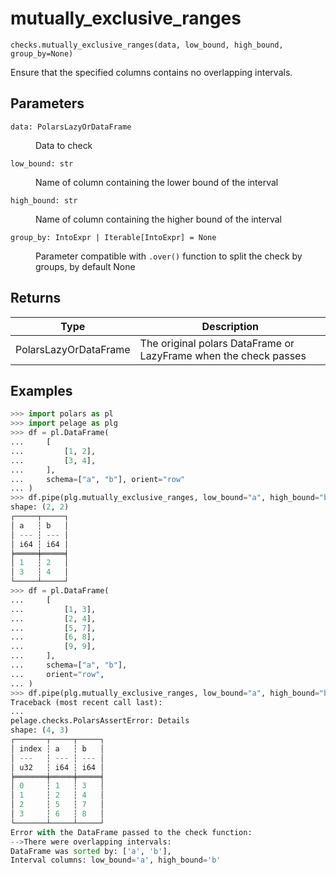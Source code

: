 # mutually_exclusive_ranges { #pelage.checks.mutually_exclusive_ranges }

`checks.mutually_exclusive_ranges(data, low_bound, high_bound, group_by=None)`

Ensure that the specified columns contains no overlapping intervals.

## Parameters

<code><span class="parameter-name">data</span><span class="parameter-annotation-sep">:</span> <span class="parameter-annotation">PolarsLazyOrDataFrame</span></code>

:   Data to check

<code><span class="parameter-name">low_bound</span><span class="parameter-annotation-sep">:</span> <span class="parameter-annotation">str</span></code>

:   Name of column containing the lower bound of the interval

<code><span class="parameter-name">high_bound</span><span class="parameter-annotation-sep">:</span> <span class="parameter-annotation">str</span></code>

:   Name of column containing the higher bound of the interval

<code><span class="parameter-name">group_by</span><span class="parameter-annotation-sep">:</span> <span class="parameter-annotation">IntoExpr \| Iterable\[IntoExpr\]</span> <span class="parameter-default-sep">=</span> <span class="parameter-default">None</span></code>

:   Parameter compatible with `.over()` function to split the check by groups,
    by default None

## Returns

| Type                  | Description                                                      |
|-----------------------|------------------------------------------------------------------|
| PolarsLazyOrDataFrame | The original polars DataFrame or LazyFrame when the check passes |

## Examples

```python
>>> import polars as pl
>>> import pelage as plg
>>> df = pl.DataFrame(
...     [
...         [1, 2],
...         [3, 4],
...     ],
...     schema=["a", "b"], orient="row"
... )
>>> df.pipe(plg.mutually_exclusive_ranges, low_bound="a", high_bound="b")
shape: (2, 2)
┌─────┬─────┐
│ a   ┆ b   │
│ --- ┆ --- │
│ i64 ┆ i64 │
╞═════╪═════╡
│ 1   ┆ 2   │
│ 3   ┆ 4   │
└─────┴─────┘
>>> df = pl.DataFrame(
...     [
...         [1, 3],
...         [2, 4],
...         [5, 7],
...         [6, 8],
...         [9, 9],
...     ],
...     schema=["a", "b"],
...     orient="row",
... )
>>> df.pipe(plg.mutually_exclusive_ranges, low_bound="a", high_bound="b")
Traceback (most recent call last):
...
pelage.checks.PolarsAssertError: Details
shape: (4, 3)
┌───────┬─────┬─────┐
│ index ┆ a   ┆ b   │
│ ---   ┆ --- ┆ --- │
│ u32   ┆ i64 ┆ i64 │
╞═══════╪═════╪═════╡
│ 0     ┆ 1   ┆ 3   │
│ 1     ┆ 2   ┆ 4   │
│ 2     ┆ 5   ┆ 7   │
│ 3     ┆ 6   ┆ 8   │
└───────┴─────┴─────┘
Error with the DataFrame passed to the check function:
-->There were overlapping intervals:
DataFrame was sorted by: ['a', 'b'],
Interval columns: low_bound='a', high_bound='b'
```